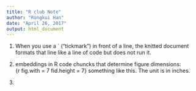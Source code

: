 ```yaml
---
title: "R club Note"
author: "Rongkui Han"
date: "April 26, 2017"
output: html_document
---
```

1. When you use a ` ("tickmark") in front of a line, the knitted document formats that line like a line of code but does not run it.  

2. embeddings in R code chuncks that determine figure dimensions:  
{r fig.with = 7 fid.height = 7} something like this. The unit is in inches.  

3. 